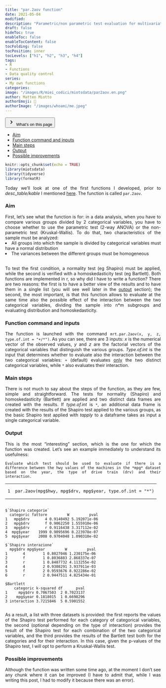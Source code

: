 ```yaml
---
title: "par.2aov function"
date: 2021-05-04
modified: 
description: "Parametric/non parametric test evaluation for multivariate data"
draft: false
hideToc: true
enableToc: false
enableTocContent: false
tocFolding: false
tocPosition: inner
tocLevels: ["h1", "h2", "h3", "h4"]
tags:
- R
- Functions
- Data quality control
series:
- My own functions
categories:
image: "/images/R/miei_codici/miotsdata/par2aov.en.png"
author: Matteo Miotto
authorEmoji: 🤖
authorImage: "/images/whoami/me.jpeg"
---
```


<div class="expand">
<button type="button" class="expand__button" aria-label="Expand Button">
<span class="expand-icon expand-icon__right">
<svg xmlns="http://www.w3.org/2000/svg" width="24" height="24" viewBox="0 0 24 24" class="expand-icon__down"><path fill="currentColor" d="M9.29 15.88L13.17 12 9.29 8.12c-.39-.39-.39-1.02 0-1.41.39-.39 1.02-.39 1.41 0l4.59 4.59c.39.39.39 1.02 0 1.41L10.7 17.3c-.39.39-1.02.39-1.41 0-.38-.39-.39-1.03 0-1.42z"></path></svg>
</span>
What's on this page
</button>
<div class="expand__content expand__content--toc" style="max-height: 170px;">
<nav id="TableOfContents">
<ul>
<li><a href="#aim">Aim</a></li>
<li><a href="#function-command-and-inputs">Function command and inputs</a></li>
<li><a href="#main-steps">Main steps</a></li>
<li><a href="#output">Output</a></li>
<li><a href="#possible-improvements">Possible improvements</a></li>
</ul>
</nav>
</div>
</div>

<div style="text-align: justify;">


```r
knitr::opts_chunk$set(echo = TRUE)
library(miotsdata)
library(tidyverse)
library(formatR)
```

Today we'll look at one of the first functions I developed, prior to *desc_table/kable * I mentioned [here](https://miotsdata.netlify.app/en/r/miei_codici/desc_table_kable/desc_table_kable/). The function is called `par.2aov`.

### Aim

First, let's see what the function is for: in a data analysis, when you have to compare various groups divided by 2 categorical variables, you have to choose whether to use the parametric test (2-way ANOVA) or the non-parametric test (Kruskal-Wallis).
To do that, two characteristics of the sample must be analyzed:
<li> All groups into which the sample is divided by categorical variables must have a normal distribution </li>

<li> The variances between the different groups must be homogeneous </li>
<br>
To test the first condition, a normality test (eg Shapiro) must be applied, while the second is verified with a homoskedasticity test (eg Bartlett). Both functions are implemented in r, so why did I have to write a function?
There are two reasons: the first is to have a better view of the results and to have them in a single list (you will see well later in the [output] section); the second, the most important, is that this function allows to evaluate at the same time also the possible effect of the interaction between the two categorical variables, dividing the sample into n*m subgroups and evaluating distribution and homoskedasticity.

### Function command and inputs

The function is launched with the command `mrt.par.2aov(x, y, z, type.of.int = "+/*")`.
As you can see, there are 3 inputs: *x* is the numerical vector of the observed values, *y* and *z* are the factorial vectors of the categorical variables that distinguish the various groups. *Type.of.int* is the input that determines whether to evaluate also the interaction between the two categorical variables: `+` (default) evaluates <u>only</u> the two distinct categorical variables, while `*` also evaluates their interaction.

### Main steps

There is not much to say about the steps of the function, as they are few, simple and straightforward. The tests for normality (Shapiro) and homoskedasticity (Bartlett) are applied and two distinct data frames are created with the results.
If *type.of.int* is `*`, an additional data frame is created with the results of the Shapiro test applied to the various groups, as the basic Shapiro test applied with *tapply* to a dataframe takes as input a single categorical variable.

### Output

This is the most "interesting" section, which is the one for which the function was created. Let's see an example immediately to understand its usefulness:

```example
Evaluate which test should be used to evaluate if there is a difference between the hwy values of the machines in the *mpg* dataset based on the year, the type of drive train (drv) and their interaction.
```

<div class="highlight"><div class="chroma">
<table class="lntable"><tbody><tr><td class="lntd">
<div data-lang="Code" class="language-code"><pre class="chroma"><code><span class="lnt">1
</span></code></pre><span class="copy-to-clipboard" title="Copy to clipboard"></span></div></td>
<td class="lntd">
<pre class="chroma"><code class="language-R" data-lang="Code"><span class="nf">par.2aov</span><span class="p">(</span><span class="n">mpg</span><span class="o">$</span><span class="n">hwy</span><span class="p">,</span> <span class="n">mpg</span><span class="o">$</span><span class="n">drv</span><span class="p">,</span> <span class="n">mpg</span><span class="o">$</span><span class="n">year</span><span class="p">,</span> <span class="n">type.of.int</span> <span class="o">=</span> <span class="s">"*"</span><span class="p">)</span>
</code></pre><span class="copy-to-clipboard" title="Copy to clipboard"></span></td></tr></tbody></table>
</div>
</div>

<div class="highlight"><div class="chroma">

<pre class="chroma"><code class="language-R" data-lang="Result">
$`Shapiro categorie`
  categoric fattore         W         pval
1   mpg$drv       4 0.9140492 5.192071e-06
2   mpg$drv       f 0.9062250 1.555910e-06
3   mpg$drv       r 0.9116438 3.317112e-02
4  mpg$year    1999 0.9095696 8.223978e-07
5  mpg$year    2008 0.9704048 1.090310e-02

$`Shapiro interazione`
  mpg$drv mpg$year         W         pval
1       4        1 0.8027046 1.230175e-06
2       f        1 0.8036883 2.868337e-07
3       r        1 0.8487732 4.113255e-02
4       4        2 0.9308291 3.937911e-03
5       f        2 0.9593676 8.922286e-02
6       r        2 0.9447511 4.825434e-01

$Bartlett
    categoric k-squared df      pval
1     mpg$drv 0.7067503  2 0.7023137
2    mpg$year 0.1818015  1 0.6698296
3 interaction 3.7215846  5 0.5901552

</code></pre></tbody></table>
</div>

As a result, a list with three datasets is provided: the first reports the values of the Shapiro test performed for each category of categorical variables, the second (optional depending on the type of interaction) provides the result of the Shapiro test for each combination of the two categorical variables, and the third provides the results of the Bartlett test both for the categories and for their interaction. In this case, given the p-values of the Shapiro test, I will opt to perform a Kruskal-Wallis test.

### Possible improvements

Although the function was written some time ago, at the moment I don't see any chunk where it can be improved (I have to admit that, while I was writing this post, I had to modify it because there was an error).

</div>
